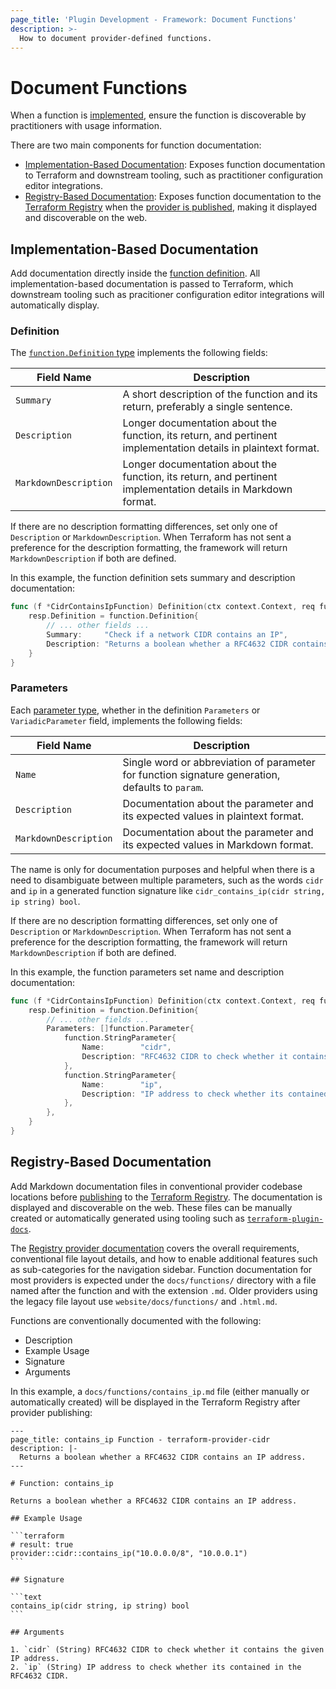 ```yaml
---
page_title: 'Plugin Development - Framework: Document Functions'
description: >-
  How to document provider-defined functions.
---
```


# Document Functions

When a function is [implemented](/terraform/plugin/framework/functions/implementation), ensure the function is discoverable by practitioners with usage information.

There are two main components for function documentation:

* [Implementation-Based Documentation](#implementation-based-documentation): Exposes function documentation to Terraform and downstream tooling, such as practitioner configuration editor integrations.
* [Registry-Based Documentation](#registry-based-documentation): Exposes function documentation to the [Terraform Registry](https://registry.terraform.io) when the [provider is published](/terraform/registry/providers/publishing), making it displayed and discoverable on the web.

## Implementation-Based Documentation

Add documentation directly inside the [function definition](/terraform/plugin/framework/functions/implementation#definition-method). All implementation-based documentation is passed to Terraform, which downstream tooling such as pracitioner configuration editor integrations will automatically display.

### Definition

The [`function.Definition` type](https://pkg.go.dev/github.com/hashicorp/terraform-plugin-framework/function#Definition) implements the following fields:

| Field Name | Description |
|---|---|
| `Summary` | A short description of the function and its return, preferably a single sentence. |
| `Description` | Longer documentation about the function, its return, and pertinent implementation details in plaintext format. |
| `MarkdownDescription` | Longer documentation about the function, its return, and pertinent implementation details in Markdown format. |

If there are no description formatting differences, set only one of `Description` or `MarkdownDescription`. When Terraform has not sent a preference for the description formatting, the framework will return `MarkdownDescription` if both are defined.

In this example, the function definition sets summary and description documentation:

```go
func (f *CidrContainsIpFunction) Definition(ctx context.Context, req function.DefinitionRequest, resp *function.DefinitionResponse) {
    resp.Definition = function.Definition{
        // ... other fields ...
        Summary:     "Check if a network CIDR contains an IP",
        Description: "Returns a boolean whether a RFC4632 CIDR contains an IP address",
    }
}
```

### Parameters

Each [parameter type](/terraform/plugin/framework/functions/parameters), whether in the definition `Parameters` or `VariadicParameter` field, implements the following fields:

| Field Name | Description |
|---|---|
| `Name` | Single word or abbreviation of parameter for function signature generation, defaults to `param`. |
| `Description` | Documentation about the parameter and its expected values in plaintext format. |
| `MarkdownDescription` | Documentation about the parameter and its expected values in Markdown format. |

The name is only for documentation purposes and helpful when there is a need to disambiguate between multiple parameters, such as the words `cidr` and `ip` in a generated function signature like `cidr_contains_ip(cidr string, ip string) bool`.

If there are no description formatting differences, set only one of `Description` or `MarkdownDescription`. When Terraform has not sent a preference for the description formatting, the framework will return `MarkdownDescription` if both are defined.

In this example, the function parameters set name and description documentation:

```go
func (f *CidrContainsIpFunction) Definition(ctx context.Context, req function.DefinitionRequest, resp *function.DefinitionResponse) {
    resp.Definition = function.Definition{
        // ... other fields ...
        Parameters: []function.Parameter{
            function.StringParameter{
                Name:        "cidr",
                Description: "RFC4632 CIDR to check whether it contains the given IP address",
            },
            function.StringParameter{
                Name:        "ip",
                Description: "IP address to check whether its contained in the RFC4632 CIDR",
            },
        },
    }
}
```

## Registry-Based Documentation

Add Markdown documentation files in conventional provider codebase locations before [publishing](/terraform/registry/providers/publishing) to the [Terraform Registry](https://registry.terraform.io). The documentation is displayed and discoverable on the web. These files can be manually created or automatically generated using tooling such as [`terraform-plugin-docs`](https://github.com/hashicorp/terraform-plugin-docs).

The [Registry provider documentation](/terraform/registry/providers/docs) covers the overall requirements, conventional file layout details, and how to enable additional features such as sub-categories for the navigation sidebar. Function documentation for most providers is expected under the `docs/functions/` directory with a file named after the function and with the extension `.md`. Older providers using the legacy file layout use `website/docs/functions/` and `.html.md`.

Functions are conventionally documented with the following:

* Description
* Example Usage
* Signature
* Arguments

In this example, a `docs/functions/contains_ip.md` file (either manually or automatically created) will be displayed in the Terraform Registry after provider publishing:

``````plain
---
page_title: contains_ip Function - terraform-provider-cidr
description: |-
  Returns a boolean whether a RFC4632 CIDR contains an IP address.
---

# Function: contains_ip

Returns a boolean whether a RFC4632 CIDR contains an IP address.

## Example Usage

```terraform
# result: true
provider::cidr::contains_ip("10.0.0.0/8", "10.0.0.1")
```

## Signature

```text
contains_ip(cidr string, ip string) bool
```

## Arguments

1. `cidr` (String) RFC4632 CIDR to check whether it contains the given IP address.
2. `ip` (String) IP address to check whether its contained in the RFC4632 CIDR.
``````
